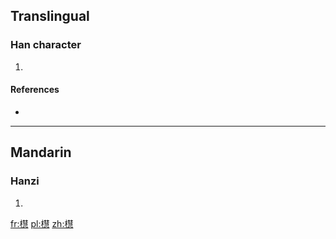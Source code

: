 ==Translingual==

===Han character===
{{Han char|rn=75|rad=木|as=15|sn=19|four=|canj=木手十心 (DQJP)}}

# {{defn|Han|sort=木15}}

====References====
* {{Han ref|kx=0560.140|dkj=15807|hdz=21311.140|uh=6AD8|ud=27352}}

----

==Mandarin==

===Hanzi===
{{cmn-hanzi|pin=[[huì]] ([[hui4]])|wg=hui<sup>4</sup>}}

# {{defn|lang=cmn|sort=木15}}

[[fr:櫘]]
[[pl:櫘]]
[[zh:櫘]]